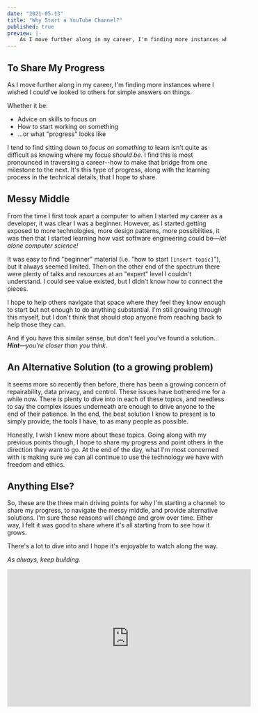 ```yaml
---
date: "2021-05-13"
title: "Why Start a YouTube Channel?"
published: true
preview: |-
    As I move further along in my career, I'm finding more instances where I wished I could've looked to others for simple answers on things. Whether it be: advice on skills to focus on, how to start working on something, or what "progress" looks like.
---
```


## To Share My Progress

As I move further along in my career, I'm finding more instances where I wished I could've looked to others for simple answers on things.

Whether it be:

- Advice on skills to focus on
- How to start working on something
- ...or what "progress" looks like

I tend to find sitting down to *focus on something* to learn isn't quite as difficult as knowing where my focus *should be*. I find this is most pronounced in traversing a career--how to make that bridge from one milestone to the next. It's this type of progress, along with the learning process in the technical details, that I hope to share.

## Messy Middle

From the time I first took apart a computer to when I started my career as a developer, it was clear I was a beginner. However, as I started getting exposed to more technologies, more design patterns, more possibilities, it was then that I started learning how vast software engineering could be—_let alone computer science!_

It was easy to find "beginner" material (i.e. "how to start `[insert topic]`"), but it always seemed limited. Then on the other end of the spectrum there were plenty of talks and resources at an "expert" level I couldn't understand. I could see value existed, but I didn't know how to connect the pieces.

I hope to help others navigate that space where they feel they know enough to start but not enough to do anything substantial. I'm still growing through this myself, but I don't think that should stop anyone from reaching back to help those they can.

And if you have this similar sense, but don't feel you've found a solution... _**Hint**—you're closer than you think_.

## An Alternative Solution (to a growing problem)

It seems more so recently then before, there has been a growing concern of repairability, data privacy, and control. These issues have bothered me for a while now. There is plenty to dive into in each of these topics, and needless to say the complex issues underneath are enough to drive anyone to the end of their patience. In the end, the best solution I know to present is to simply provide, the tools I have, to as many people as possible.

Honestly, I wish I knew more about these topics. Going along with my previous points though, I hope to share my progress and point others in the direction they want to go. At the end of the day, what I'm most concerned with is making sure we can all continue to use the technology we have with freedom and ethics.

## Anything Else?

So, these are the three main driving points for why I'm starting a channel: to share my progress, to navigate the messy middle, and provide alternative solutions. I'm sure these reasons will change and grow over time. Either way, I felt it was good to share where it's all starting from to see how it grows.

There's a lot to dive into and I hope it's enjoyable to watch along the way.

_As always, keep building._

<iframe width="560" height="315" src="https://www.youtube.com/embed/HaPgiqdhyyA" title="YouTube video player" frameborder="0" allow="accelerometer; autoplay; clipboard-write; encrypted-media; gyroscope; picture-in-picture" allowfullscreen></iframe>